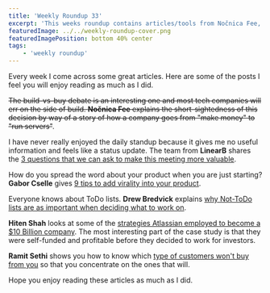 ```yaml
---
title: 'Weekly Roundup 33'
excerpt: 'This weeks roundup contains articles/tools from Nočnica Fee, LinearB, Gabor Cselle, Drew Bredvick, Hiten Shah and Ramit Sethi'
featuredImage: ../../weekly-roundup-cover.png
featuredImagePosition: bottom 40% center
tags:
    - 'weekly roundup'
---
```


Every week I come across some great articles. Here are some of the posts I feel you will enjoy reading as much as I did.

~~The build-vs-buy debate is an interesting one and most tech companies will err on the side of build. **Nočnica Fee** explains the short-sightedness of this decision by way of a story of how a company goes from "make money" to "run servers"~~.

I have never really enjoyed the daily standup because it gives me no useful information and feels like a status update. The team from **LinearB** shares the [3 questions that we can ask to make this meeting more valuable](https://dev.to/linearb_inc/stand-up-2-0-it-s-time-to-ditch-the-daily-from-1993-5d6l).

How do you spread the word about your product when you are just starting? **Gabor Cselle** gives [9 tips to add virality into your product](https://medium.com/gabor/9-ways-to-build-virality-into-your-product-5975e1fe74e3).

Everyone knows about ToDo lists. **Drew Bredvick** explains [why Not-ToDo lists are as important when deciding what to work on](https://drew.tech/what-not-to-work-on).

**Hiten Shah** looks at some of the [strategies Atlassian employed to become a \$10 Billion company](https://usefyi.com/atlassian-history/). The most interesting part of the case study is that they were self-funded and profitable before they decided to work for investors.

**Ramit Sethi** shows you how to know which [type of customers won't buy from you](https://growthlab.com/people-who-never-buy/) so that you concentrate on the ones that will.

Hope you enjoy reading these articles as much as I did.
